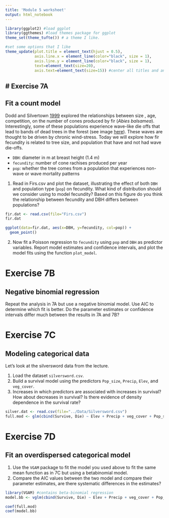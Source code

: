```yaml
---
title: 'Module 5 worksheet'
output: html_notebook
---
```


```r
library(ggplot2) #load ggplot
library(ggthemes) #load themes package for ggplot
theme_set(theme_tufte()) # a theme I like.

#set some options that I like
theme_update(plot.title = element_text(hjust = 0.5), 
             axis.line.x = element_line(color="black", size = 1),
             axis.line.y = element_line(color="black", size = 1),
             text=element_text(size=20),
             axis.text=element_text(size=15)) #center all titles and and axis lines
```

# Exercise 7A
-----
## Fit a count model


Dodd and Silvertown [1999](https://doi.org/10.1086/303238) explored the relationships between size , age, competition, on the number of cones produced by fir (*Abies balsamea*). Interestingly, some of these populations experience wave-like die offs that lead to bands of dead trees in the forest (see image [here](https://www.conifers.org/pi/ab/balsamea13.jpg)). These waves are thought to be driven by chronic wind-stress. Today we will explore how fir fecundity is related to tree size, and population that have and not had wave die-offs.

- `DBH`: diameter in m at breast height (1.4 m)
- `fecundity`: number of cone rachises produced per year
- `pop`: whether the tree comes from a population that experiences non-wave or wave mortality patterns


1. Read in Firs.csv and plot the dataset, illustrating the effect of both `DBH` and population type (`pop`) on fecundity. What kind of distribution should we consider using to model fecundity? Based on this figure do you think the relationship between fecundity and DBH differs between populations?


```r
fir.dat <- read.csv(file="Firs.csv")
fir.dat

ggplot(data=fir.dat, aes(x=DBH, y=fecundity, col=pop)) + 
  geom_point()
```

2. Now fit a Poisson regression to `fecundity` using `pop` and `DBH` as predictor variables. Report model estimates and confidence intervals, and plot the model fits using the function `plot_model`.

###############
# Exercise 7B #
###############

## Negative binomial regression

Repeat the analysis in 7A but use a negative binomial model. Use AIC to determine which fit is better. Do the parameter estimates or confidence intervals differ much between the results in 7A and 7B?

###############
# Exercise 7C #
###############

## Modeling categorical data

Let's look at the silversword data from the lecture.

1. Load the dataset `silversword.csv`.
2. Build a survival model using the predictors `Pop_size`, `Precip`, `Elev`, and `veg_cover`. 
3. Increases in which predictors are associated with increases in survival? How about decreases in survival? Is there evidence of density dependence in the survival rate?

```r
silver.dat <- read.csv(file="../Data/Silversword.csv")
full.mod <- glm(cbind(Survive, Die) ~ Elev + Precip + veg_cover + Pop_size, family=binomial, data=silver.dat)
```

###############
# Exercise 7D #
###############

## Fit an overdispersed categorical model

1. Use the `VGAM` package to fit the model you used above to fit the same mean function as in 7C but using a betabinomial model. 
2. Compare the AIC values between the two model and compare their parameter estimates, are there systematic differences in the estimates?   

```r
library(VGAM) #contains beta-binomial regression
model.bb <- vglm(cbind(Survive, Die) ~ Elev + Precip + veg_cover + Pop_size, data=silver.dat, family=betabinomial)

coef(full.mod)
coef(model.bb)
```



